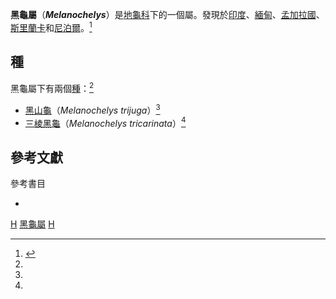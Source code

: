 {{Automatic taxobox
| taxon = Melanochelys
| image = 
| image_caption = 
| authority = [[John_Edward_Gray|Gray]], 1834
| subdivision_ranks = [[種|種]]
| subdivision = 見文內
}}
'''黑龜屬'''（'''''Melanochelys'''''）是[[地龜科|地龜科]]下的一個屬。發現於[[印度|印度]]、[[緬甸|緬甸]]、[[孟加拉國|孟加拉國]]、[[斯里蘭卡|斯里蘭卡]]和[[尼泊爾|尼泊爾]]。<ref name="Rhodin113">{{Harnvb|Rhodin|2010|p=000.113}}</ref>

==種==
黑龜屬下有兩個[[種|種]]：<ref name="Rhodin113"/>
* [[黑山龜|黑山龜]]（''Melanochelys trijuga''）<ref name="Rhodin113"/>
* [[三棱黑龜|三棱黑龜]]（''Melanochelys tricarinata''）<ref name="Rhodin113"/>

==參考文獻==
{{Reflist}}

;參考書目
*{{Anchor|CITEREFRhodin2010}}{{cite web | url = http://www.iucn-tftsg.org/wp-content/uploads/file/Accounts/crm_5_000_checklist_v3_2010.pdf | title = Turtles of the World 2010 Update: Annotated Checklist of Taxonomy, Synonymy, Distribution and Conservation Status | date = 2010-12-14 | accessdate = 2010-12-15 | last = Rhodin | first = Anders G.J. | coauthors = Paul van Dijk, Peter;  Inverson, John B.; Shaffer, H. Bradley | format = pdf | archiveurl = https://www.webcitation.org/5uzfktoIh?url=http://www.iucn-tftsg.org/wp-content/uploads/file/Accounts/crm_5_000_checklist_v3_2010.pdf | archivedate = 2010-12-15 | deadurl = yes }}

{{Taxonbar}}
[[Category:1834年描述的动物|H]]
[[Category:黑龜屬|]]
[[Category:地龜科|H]]
